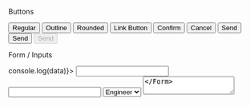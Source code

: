 
<Heading>Buttons</Heading>

<Button>Regular</Button>
<Button outline={true}>Outline</Button>
<Button rounded={true}>Rounded</Button>
<Button type="link" href="#clicked">Link Button</Button>
<Button className="confirm">Confirm</Button>
<Button className="cancel">Cancel</Button>
<Button loading={true}>Send</Button>
<Button loading="done">Send</Button>
<Button disabled>Send</Button>


<Heading>Form / Inputs</Heading>

<Form onSubmit={(data) => console.log(data)}>
    <Input name="first_name" label="First Name" minLength="3" required/>
    <Input name="last_name" label="Last Name" required />
    <Select label="Job Type" name="job-type">
        <option value="engineer">Engineer</option>
        <option value="nurse">Nurse</option>
         <option value="midwife">Midwife</option>
    </Select>
    <TextArea label="About yourself" name="about-you"/>
</Form>

<Heading>Dialog</Heading>

<DialogDemo/>

<Heading>Typography</Heading>

# Heading 1
## Heading 2
### Heading 3
#### Heading 4
##### Heading 5
###### Heading 6

### Paragraph

Lorem Ipsum is simply dummy text of the printing and typesetting industry. Lorem Ipsum has been the industry's standard dummy text ever since the 1500s, when an unknown printer took a galley of type and scrambled it to make a type specimen book.

### Lists

- item 1
- item 2
- item 3
- item 4

1. item 1
2. item 2
3. item 3
4. item 4

### Links

[I'm an inline-style link](#hello)